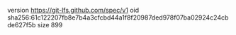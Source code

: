 version https://git-lfs.github.com/spec/v1
oid sha256:61c122207fb8e7b4a3cfcbd44a1f8f20987ded978f07ba02924c24cbde627f5b
size 899
